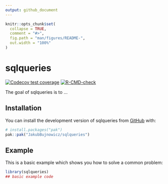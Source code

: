 ```yaml
---
output: github_document
---
```


<!-- README.md is generated from README.Rmd. Please edit that file -->

```r
knitr::opts_chunk$set(
  collapse = TRUE,
  comment = "#>",
  fig.path = "man/figures/README-",
  out.width = "100%"
)
```

# sqlqueries

<!-- badges: start -->
[![Codecov test coverage](https://codecov.io/gh/JakubBujnowicz/sqlqueries/graph/badge.svg)](https://app.codecov.io/gh/JakubBujnowicz/sqlqueries)
[![R-CMD-check](https://github.com/JakubBujnowicz/sqlqueries/actions/workflows/R-CMD-check.yaml/badge.svg)](https://github.com/JakubBujnowicz/sqlqueries/actions/workflows/R-CMD-check.yaml)
<!-- badges: end -->

The goal of sqlqueries is to ...

## Installation

You can install the development version of sqlqueries from [GitHub](https://github.com/) with:

``` r
# install.packages("pak")
pak::pak("JakubBujnowicz/sqlqueries")
```

## Example

This is a basic example which shows you how to solve a common problem:

```r
library(sqlqueries)
## basic example code
```


